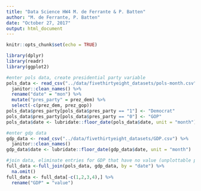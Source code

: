 ```yaml
---
title: "Data Science HW4 M. de Ferrante & P. Batten"
author: "M. de Ferrante, P. Batten"
date: "October 27, 2017"
output: html_document
---
```


```r
knitr::opts_chunk$set(echo = TRUE)
```

``` r
library(dplyr)
library(readr)
library(ggplot2)

#enter pols data, create presidential party variable
pols_data <- read_csv("../data/fivethirtyeight_datasets/pols-month.csv") %>%
  janitor::clean_names() %>%
  rename("date" = "mon") %>%
  mutate("pres_party" = prez_dem) %>%
  select(-c(prez_dem, prez_gop))
pols_data$pres_party[pols_data$pres_party == "1"] <- "Democrat"
pols_data$pres_party[pols_data$pres_party == "0"] <- "GOP"
pols_data$date <- lubridate::floor_date(pols_data$date, unit = "month")

#enter gdp data
gdp_data <- read_csv("../data/fivethirtyeight_datasets/GDP.csv") %>%
  janitor::clean_names()
gdp_data$date <- lubridate::floor_date(gdp_data$date, unit = "month")

#join data, eliminate entries for GDP that have no value (unplottable points)
full_data <-full_join(pols_data, gdp_data, by = "date") %>%
  na.omit()
full_data <- full_data[-c(1,2,3,4),] %>%
  rename("GDP" = "value")
```
